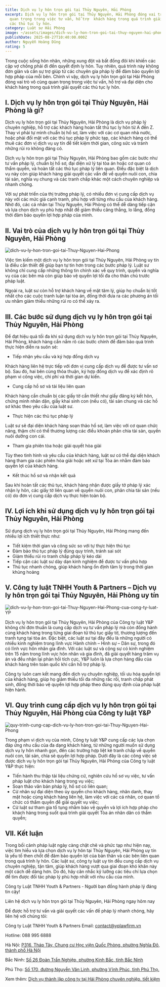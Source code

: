 ```yaml
---
title: Dịch vụ ly hôn trọn gói tại Thủy Nguyên, Hải Phòng
excerpt: Dịch vụ ly hôn trọn gói tại Thủy Nguyên, Hải Phòng đóng vai trò vô cùng
  quan trọng trong việc tư vấn, hỗ trợ  khách hàng trong quá trình giải quyết
  các thủ tục ly hôn.
category: Luật sư Hải Phòng
image: ~/assets/images/dich-vu-ly-hon-tron-goi-tai-thuy-nguyen-hai-phong.jpg
publishDate: 2025-08-27T10:40:00.000Z
author: Nguyễn Hoàng Dũng
rating: 5
---
```

Trong cuộc sống hôn nhân, những xung đột và bất đồng đôi khi khiến các cặp vợ chồng phải đi đến quyết định ly hôn. Tuy nhiên, quá trình này không đơn giản và cần sự trợ giúp từ các chuyên gia pháp lý để đảm bảo quyền lợi hợp pháp của mỗi bên. Chính vì vậy, dịch vụ ly hôn trọn gói tại Hải Phòng đóng vai trò vô cùng quan trọng trong việc tư vấn, hỗ trợ và đại diện cho khách hàng trong quá trình giải quyết các thủ tục ly hôn.

## I. Dịch vụ ly hôn trọn gói tại Thủy Nguyên, Hải Phòng là gì?

Dịch vụ ly hôn trọn gói tại Thủy Nguyên, Hải Phòng là dịch vụ pháp lý chuyên nghiệp, hỗ trợ các khách hàng hoàn tất thủ tục ly hôn từ A đến Z. Thay vì phải tự mình chuẩn bị hồ sơ, làm việc với các cơ quan nhà nước, hoặc phải đối mặt với các thủ tục pháp lý phức tạp, các khách hàng có thể thuê các đơn vị dịch vụ uy tín để tiết kiệm thời gian, công sức và tránh những rủi ro không đáng có.

Dịch vụ ly hôn trọn gói tại Thủy Nguyên, Hải Phòng bao gồm các bước như tư vấn pháp lý, chuẩn bị hồ sơ, đại diện xử lý tại tòa án hoặc cơ quan có thẩm quyền, và hoàn tất các thủ tục pháp lý liên quan. Điều đặc biệt là dịch vụ này còn giúp khách hàng giải quyết các vấn đề về quyền nuôi con, chia tài sản, nghĩa vụ chung và các tranh chấp khác một cách chuyên nghiệp và nhanh chóng.

Với sự phát triển của thị trường pháp lý, có nhiều đơn vị cung cấp dịch vụ này với các mức giá cạnh tranh, phù hợp với từng nhu cầu của khách hàng. Nhờ đó, các cá nhân tại Thủy Nguyên, Hải Phòng có thể dễ dàng tiếp cận và lựa chọn dịch vụ phù hợp nhất để giảm thiểu căng thẳng, lo lắng, đồng thời đảm bảo quyền lợi hợp pháp của mình.

## II. Vai trò của dịch vụ ly hôn trọn gói tại Thủy Nguyên, Hải Phòng

![dich-vu-ly-hon-tron-goi-tai-Thuy-Nguyen-Hai-Phong](~/assets/images/dich-vu-ly-hon-tron-goi-tai-thuy-nguyen-hai-phong.jpg "Dịch vụ ly hôn trọn gói tại Thủy Nguyên, Hải Phòng")

Việc tìm kiếm một dịch vụ ly hôn trọn gói tại Thủy Nguyên, Hải Phòng uy tín là điều cần thiết để giúp bạn tự tin hơn trong các bước pháp lý. Luật sư không chỉ cung cấp những thông tin chính xác về quy trình, quyền và nghĩa vụ của các bên mà còn giúp bảo vệ quyền lợi tối đa cho thân chủ trước pháp luật.

Ngoài ra, luật sư còn hỗ trợ khách hàng về mặt tâm lý, giúp họ chuẩn bị tốt nhất cho các cuộc tranh luận tại tòa án, đồng thời đưa ra các phương án tối ưu nhằm giảm thiểu những rủi ro có thể xảy ra.

## III. Các bước sử dụng dịch vụ ly hôn trọn gói tại Thủy Nguyên, Hải Phòng

Để đạt hiệu quả tối đa khi sử dụng dịch vụ ly hôn trọn gói tại Thủy Nguyên, Hải Phòng, khách hàng cần nắm rõ các bước chính để đảm bảo quá trình thực hiện diễn ra suôn sẻ:

* Tiếp nhận yêu cầu và ký hợp đồng dịch vụ

Khách hàng liên hệ trực tiếp với đơn vị cung cấp dịch vụ để được tư vấn sơ bộ. Sau đó, hai bên cùng thỏa thuận, ký hợp đồng dịch vụ để xác định rõ phạm vi công việc, chi phí và thời gian dự kiến.

* Cung cấp hồ sơ và tài liệu liên quan

Khách hàng cần chuẩn bị các giấy tờ cần thiết như giấy đăng ký kết hôn, chứng minh nhân dân, giấy khai sinh con (nếu có), tài sản chung và các hồ sơ khác theo yêu cầu của luật sư.

* Thực hiện các thủ tục pháp lý

Luật sư sẽ đại diện khách hàng soạn thảo hồ sơ, làm việc với cơ quan chức năng, thậm chí có thể thương lượng các điều khoản phân chia tài sản, quyền nuôi dưỡng con cái.

* Tham gia phiên tòa hoặc giải quyết hòa giải

Tùy theo tình hình và yêu cầu của khách hàng, luật sư có thể đại diện khách hàng tham gia các phiên hòa giải hoặc xét xử tại Tòa án nhằm đảm bảo quyền lợi của khách hàng.

* Kết thúc hồ sơ và nhận kết quả

Sau khi hoàn tất các thủ tục, khách hàng nhận được giấy tờ pháp lý xác nhận ly hôn, các giấy tờ liên quan về quyền nuôi con, phân chia tài sản (nếu có) do đơn vị cung cấp dịch vụ thực hiện toàn bộ.

## IV.  Lợi ích khi sử dụng  dịch vụ ly hôn trọn gói tại Thủy Nguyên, Hải Phòng

Sử dụng dịch vụ ly hôn trọn gói tại Thủy Nguyên, Hải Phòng mang đến nhiều lợi ích thiết thực như:

* Tiết kiệm thời gian và công sức so với tự thực hiện thủ tục
* Đảm bảo thủ tục pháp lý đúng quy trình, tránh sai sót
* Giảm thiểu rủi ro tranh chấp pháp lý kéo dài
* Tiếp cận các luật sư dày dạn kinh nghiệm để được tư vấn phù hợp
* Thủ tục nhanh chóng, giúp khách hàng ổn định tâm lý trong thời gian khủng hoảng

## V.  Công ty luật TNHH Youth & Partners – Dịch vụ ly hôn trọn gói tại Thủy Nguyên, Hải Phòng uy tín

![dich-vu-ly-hon-tron-goi-tai-Thuy-Nguyen-Hai-Phong-cua-cong-ty-luat-YP](~/assets/images/dich-vu-ly-hon-tron-goi-tai-thuy-nguyen-hai-phong-cua-cong-ty-luat-yp.jpg "Dịch vụ ly hôn trọn gói tại Thủy Nguyên, Hải Phòng của Công ty luật YP")

Dịch vụ ly hôn trọn gói tại Thủy Nguyên, Hải Phòng của Công ty luật Y&P không chỉ đơn thuần là cung cấp dịch vụ tư vấn pháp lý mà còn đồng hành cùng khách hàng trong từng giai đoạn từ thủ tục giấy tờ, thương lượng đến tranh tụng tại tòa án. Đặc biệt, các luật sư tại đây đều là những người có nhiều kinh nghiệm trong lĩnh vực Hành chính – Hình sự – Dân sự, trong đó có lĩnh vực hôn nhân gia đình. Với các luật sư và cộng sự có kinh nghiệm trên 15 năm trong lĩnh vực hôn nhân và gia đình, đã giải quyết hàng trăm vụ án và đều nhận lại phản hồi tích cực, Y&P luôn là lựa chọn hàng đầu của khách hàng trên toàn quốc khi cần hỗ trợ pháp lý.

Công ty luôn cam kết mang đến dịch vụ chuyên nghiệp, tối ưu hóa quyền lợi của khách hàng, giúp họ giảm thiểu tối đa những rắc rối, tranh chấp phát sinh, đồng thời bảo vệ quyền lợi hợp pháp theo đúng quy định của pháp luật hiện hành.

## VI.  Quy trình cung cấp dịch vụ ly hôn trọn gói tại Thủy Nguyên, Hải Phòng của Công ty luật Y&P

![quy-trinh-cung-cap-dich-vu-ly-hon-tron-goi-tai-Thuy-Nguyen-Hai-Phong](~/assets/images/quy-trinh-cung-cap-dich-vu-ly-hon-tron-goi-tai-thuy-nguyen-hai-phong.jpg "Quy trình cung cấp dịch vụ ly hôn trọn gói tại Thủy Nguyên, Hải Phòng")

Trong phạm vi dịch vụ của mình, Công ty luật Y&P cung cấp các lựa chọn đáp ứng nhu cầu của đa dạng khách hàng, từ những người muốn sử dụng dịch vụ ly hôn nhanh gọn, đến các trường hợp liệt kê tranh chấp về quyền nuôi con, tài sản, chia sẻ quyền lợi hợp pháp. Dưới đây là các công việc sẽ được dịch vụ ly hôn trọn gói tại Thủy Nguyên, Hải Phòng của Công ty luật Y&P thực hiện:

* Tiến hành thu thập tài liệu chứng cứ, nghiên cứu hồ sơ vụ việc, tư vấn pháp luật cho khách hàng trong vụ việc;
* Soạn thảo văn bản pháp lý, hồ sơ có liên quan;
* Cử nhân sự đại diện theo ủy quyền cho khách hàng, nhân danh, thay mặt hoặc cùng khách hàng liên hệ, làm việc với các cá nhân, cơ quan tổ chức có thẩm quyền để giải quyết vụ việc;
* Cử luật sư tham gia tố tụng nhằm bảo vệ quyền và lợi ích hợp pháp cho khách hàng trong suốt quá trình giải quyết Tòa án nhân dân có thẩm quyền;

## VII. Kết luận

Trong bối cảnh pháp luật ngày càng chặt chẽ và phức tạp như hiện nay, việc tìm hiểu và lựa chọn dịch vụ ly hôn tại Thủy Nguyên, Hải Phòng uy tín là yếu tố then chốt để đảm bảo quyền lợi của bản thân và các bên liên quan trong quá trình ly hôn. Các luật sư, công ty luật uy tín đều cung cấp dịch vụ chuyên nghiệp, tận tâm, giúp khách hàng vượt qua giai đoạn khó khăn này một cách dễ dàng hơn. Do đó, hãy cân nhắc kỹ lưỡng các tiêu chí lựa chọn để tìm được đối tác pháp lý phù hợp nhất với nhu cầu của mình.

Công ty Luật TNHH Youth & Partners - Người bạn đồng hành pháp lý đáng tin cậy!

Liên hệ dịch vụ ly hôn trọn gói tại Thủy Nguyên, Hải Phòng ngay hôm nay

Để được hỗ trợ tư vấn và giải quyết các vấn đề pháp lý nhanh chóng, hãy liên hệ với chúng tôi:

Công ty Luật TNHH Youth & Partners Email: contact@yplawfirm.vn

Hotline: 088 995 6888

Hà Nội: [P316, Tháp Tây, Chung cư Học viện Quốc Phòng, phường Nghĩa Đô, thành phố Hà Nội](https://goo.gl/maps/3mxawLHAppA5zsPx9)

Bắc Ninh: [Số 26 Đoàn Trần Nghiệp, phường Kinh Bắc, tỉnh Bắc Ninh](https://maps.app.goo.gl/k7wnHwawNgTG9JW66)

Phú Thọ: [Số 170, đường Nguyễn Văn Linh, phường Vĩnh Phúc, tỉnh Phú Thọ.](https://maps.app.goo.gl/iyeEMYfn8SBjvP1X6)

Xem thêm: [Dịch vụ thành lập công ty tại Hải Phòng chuyên nghiệp, tiết kiệm](https://yplawfirm.vn/tin-tuc/dich-vu-thanh-lap-cong-ty-tai-ninh-binh-uy-tin-tron-goi)
